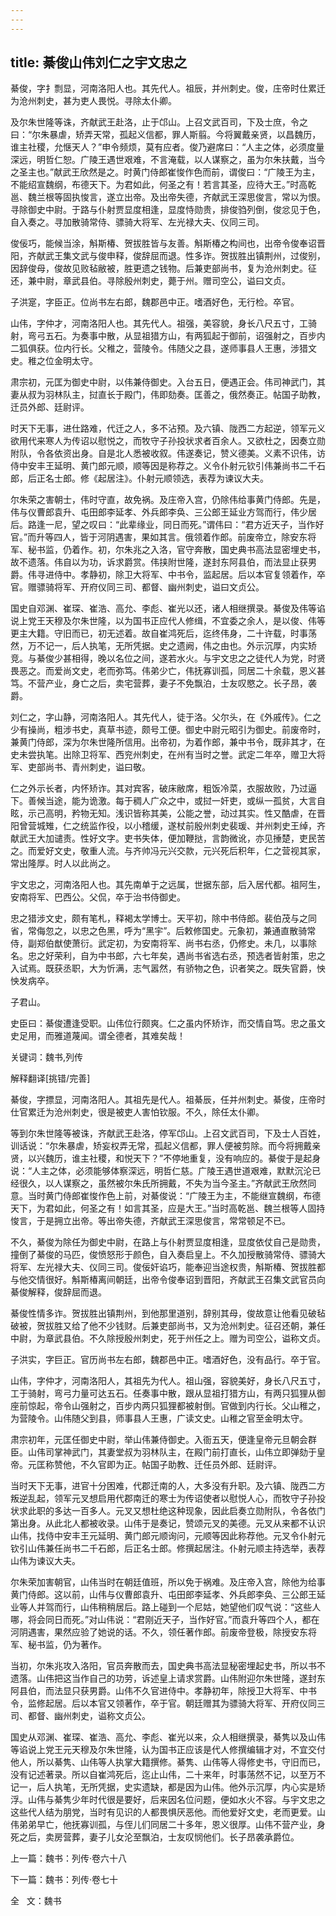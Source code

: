 ```yaml
---
---
---
```

title: 綦俊山伟刘仁之宇文忠之
---

綦俊，字扌剽显，河南洛阳人也。其先代人。祖辰，并州刺史。俊，庄帝时仕累迁为沧州刺史，甚为吏人畏悦。寻除太仆卿。

及尔朱世隆等诛，齐献武王赴洛，止于邙山。上召文武百司，下及士庶，令之曰：“尔朱暴虐，矫弄天常，孤起义信都，罪人斯翦。今将翼戴亲贤，以昌魏历，谁主社稷，允惬天人？”申令频烦，莫有应者。俊乃避席曰：“人主之体，必须度量深远，明哲仁恕。广陵王遇世艰难，不言淹载，以人谋察之，虽为尔朱扶戴，当今之圣主也。”献武王欣然是之。时黄门侍郎崔悛作色而前，谓俊曰：“广陵王为主，不能绍宣魏纲，布德天下。为君如此，何圣之有！若言其圣，应待大王。”时高乾邕、魏兰根等固执悛言，遂立出帝。及出帝失德，齐献武王深思俊言，常以为恨。寻除御史中尉。于路与仆射贾显度相逢，显度恃勋贵，排俊驺列倒，俊忿见于色，自入奏之。寻加散骑常侍、骠骑大将军、左光禄大夫、仪同三司。

俊佞巧，能候当涂，斛斯椿、贺拔胜皆与友善。斛斯椿之构间也，出帝令俊奉诏晋阳，齐献武王集文武与俊申释，俊辞屈而退。性多诈。贺拔胜出镇荆州，过俊别，因辞俊母，俊故见败毡敝被，胜更遗之钱物。后兼吏部尚书，复为沧州刺史。征还，兼中尉，章武县伯。寻除殷州刺史，薨于州。赠司空公，谥曰文贞。

子洪寔，字臣正。位尚书左右郎，魏郡邑中正。嗜酒好色，无行检。卒官。

山伟，字仲才，河南洛阳人也。其先代人。祖强，美容貌，身长八尺五寸，工骑射，弯弓五石。为奏事中散，从显祖猎方山，有两狐起于御前，诏强射之，百步内二狐俱获。位内行长。父稚之，营陵令。伟随父之县，遂师事县人王惠，涉猎文史。稚之位金明太守。

肃宗初，元匡为御史中尉，以伟兼侍御史。入台五日，便遇正会。伟司神武门，其妻从叔为羽林队主，挝直长于殿门，伟即劾奏。匡善之，俄然奏正。帖国子助教，迁员外郎、廷尉评。

时天下无事，进仕路难，代迁之人，多不沾预。及六镇、陇西二方起逆，领军元义欲用代来寒人为传诏以慰悦之，而牧守子孙投状求者百余人。又欲杜之，因奏立勋附队，令各依资出身。自是北人悉被收叙。伟遂奏记，赞义德美。义素不识伟，访侍中安丰王延明、黄门郎元顺，顺等因是称荐之。义令仆射元钦引伟兼尚书二千石郎，后正名士郎。修《起居注》。仆射元顺领选，表荐为谏议大夫。

尔朱荣之害朝士，伟时守直，故免祸。及庄帝入宫，仍除伟给事黄门侍郎。先是，伟与仪曹郎袁升、屯田郎李延孝、外兵郎李奂、三公郎王延业方驾而行，伟少居后。路逢一尼，望之叹曰：“此辈缘业，同日而死。”谓伟曰：“君方近天子，当作好官。”而升等四人，皆于河阴遇害，果如其言。俄领着作郎。前废帝立，除安东将军、秘书监，仍着作。初，尔朱兆之入洛，官守奔散，国史典书高法显密埋史书，故不遗落。伟自以为功，诉求爵赏。伟挟附世隆，遂封东阿县伯，而法显止获男爵。伟寻进侍中。孝静初，除卫大将军、中书令，监起居。后以本官复领着作，卒官。赠骠骑将军、开府仪同三司、都督、幽州刺史，谥曰文贞公。

国史自邓渊、崔琛、崔浩、高允、李彪、崔光以还，诸人相继撰录。綦俊及伟等谄说上党王天穆及尔朱世隆，以为国书正应代人修缉，不宜委之余人，是以俊、伟等更主大籍。守旧而已，初无述着。故自崔鸿死后，迄终伟身，二十许载，时事荡然，万不记一，后人执笔，无所凭据。史之遗阙，伟之由也。外示沉厚，内实矫竞。与綦俊少甚相得，晚以名位之间，遂若水火。与宇文忠之之徒代人为党，时贤畏恶之。而爱尚文史，老而弥笃。伟弟少亡，伟抚寡训孤，同居二十余载，恩义甚笃。不营产业，身亡之后，卖宅营葬，妻子不免飘泊，士友叹愍之。长子昂，袭爵。

刘仁之，字山静，河南洛阳人。其先代人，徒于洛。父尔头，在《外戚传》。仁之少有操尚，粗涉书史，真草书迹，颇号工便。御史中尉元昭引为御史。前废帝时，兼黄门侍郎，深为尔朱世隆所信用。出帝初，为着作郎，兼中书令，既非其才，在史未尝执笔。出除卫将军、西兖州刺史，在州有当时之誉。武定二年卒，赠卫大将军、吏部尚书、青州刺史，谥曰敬。

仁之外示长者，内怀矫诈。其对宾客，破床敝席，粗饭冷菜，衣服故败，乃过逼下。善候当途，能为诡激。每于稠人广众之中，或挝一奸吏，或纵一孤贫，大言自眩，示己高明，矜物无知。浅识皆称其美，公能之誉，动过其实。性又酷虐，在晋阳曾营城雉，仁之统监作役，以小稽缓，遂杖前殷州刺史裴瑗、并州刺史王绰，齐献武王大加谴责。性好文字。吏书失体，便加鞭挞，言韵微讹，亦见捶楚，吏民苦之。而爱好文史，敬重人流。与齐帅冯元兴交款，元兴死后积年，仁之营视其家，常出隆厚。时人以此尚之。

宇文忠之，河南洛阳人也。其先南单于之远属，世据东部，后入居代都。祖阿生，安南将军、巴西公。父侃，卒于治书侍御史。

忠之猎涉文史，颇有笔札，释褐太学博士。天平初，除中书侍郎。裴伯茂与之同省，常侮忽之，以忠之色黑，呼为“黑宇”。后敕修国史。元象初，兼通直散骑常侍，副郑伯猷使萧衍。武定初，为安南将军、尚书右丞，仍修史。未几，以事除名。忠之好荣利，自为中书郎，六七年矣，遇尚书省选右丞，预选者皆射策，忠之入试焉。既获丞职，大为忻满，志气嚣然，有骄物之色，识者笑之。既失官爵，怏怏发病卒。

子君山。

史臣曰：綦俊遭逢受职。山伟位行颇爽。仁之虽内怀矫诈，而交情自笃。忠之虽文史足用，而雅道蔑闻。谓全德者，其难矣哉！

关键词：魏书,列传

解释翻译[挑错/完善]

綦俊，字摽显，河南洛阳人。其祖先是代人。祖綦辰，任并州刺史。綦俊，庄帝时仕官累迁为沧州刺史，很是被吏人害怕钦服。不久，除任太仆卿。

等到尔朱世隆等被诛，齐献武王赴洛，停军邙山。上召文武百司，下及士人百姓，训话说：“尔朱暴虐，矫妄权弄无常，孤起义信都，罪人便被剪除。而今将拥戴亲贤，以兴魏历，谁主社稷，和悦天下？”不停地重复，没有响应的。綦俊于是起身说：“人主之体，必须能够体察深远，明哲仁慈。广陵王遇世道艰难，默默沉沦已经很久，以人谋察之，虽然被尔朱氏所拥戴，不失为当今圣主。”齐献武王欣然同意。当时黄门侍郎崔悛作色上前，对綦俊说：“广陵王为主，不能继宣魏纲，布德天下，为君如此，何圣之有！如言其圣，应是大王。”当时高乾邕、魏兰根等人固持悛言，于是拥立出帝。等出帝失德，齐献武王深思俊言，常常顿足不已。

不久，綦俊为除任为御史中尉，在路上与仆射贾显度相逢，显度依仗自己是勋贵，撞倒了綦俊的马匹，俊愤怒形于颜色，自入奏启皇上。不久加授散骑常侍、骠骑大将军、左光禄大夫、仪同三司。俊佞奸谄巧，能奉迎当途权贵，斛斯椿、贺拔胜都与他交情很好。斛斯椿离间朝廷，出帝令俊奉诏到晋阳，齐献武王召集文武官员向綦俊解释，俊辞屈而退。

綦俊性情多诈。贺拔胜出镇荆州，到他那里道别，辞别其母，俊故意让他看见破毡破被，贺拔胜又给了他不少钱财。后兼吏部尚书，又为沧州刺史。征召还朝，兼任中尉，为章武县伯。不久除授殷州刺史，死于州任之上。赠为司空公，谥称文贞。

子洪实，字巨正。官历尚书左右郎，魏郡邑中正。嗜酒好色，没有品行。卒于官。

山伟，字仲才，河南洛阳人，其祖先为代人。祖山强，容貌美好，身长八尺五寸，工于骑射，弯弓力量可达五石。任奏事中散，跟从显祖打猎方山，有两只狐狸从御座前惊起，帝令山强射之，百步内两只狐狸都被射倒。官做到内行长。父山稚之，为营陵令。山伟随父到县，师事县人王惠，广读文史。山稚之官至金明太守。

肃宗初年，元匡任御史中尉，举山伟兼侍御史。入衙五天，便逢皇帝元旦朝会群臣。山伟司掌神武门，其妻堂叔为羽林队主，在殿门前打直长，山伟立即弹劾于皇帝。元匡称赞他，不久官即为正。帖国子助教、迁任员外郎、廷尉评。

当时天下无事，进官十分困难，代郡迁南的人，大多没有升职。及六镇、陇西二方叛逆乱起，领军元叉想启用代郡南迁的寒士为传诏使者以慰悦人心，而牧守子孙投状求此职的多达一百多人。元叉又想杜绝这种现象，因此启奏立勋附队，令各依门第出身。从此北人都被收录。山伟于是奏记，赞颂元叉的美德。元叉从来都不认识山伟，找侍中安丰王元延明、黄门郎元顺询问，元顺等因此称荐他。元叉令仆射元钦引山伟兼任尚书二千石郎，后正名士郎。修撰起居注。仆射元顺主持选举，表荐山伟为谏议大夫。

尔朱荣加害朝官，山伟当时在朝廷值班，所以免于祸难。及庄帝入宫，除他为给事黄门侍郎。这以前，山伟与仪曹郎袁升、屯田郎李延孝、外兵郎李奂、三公郎王延业等人并驾而行，山伟稍稍居后。路上碰到一个尼姑，她望他们叹气说：“这些人哪，将会同日而死。”对山伟说：“君刚近天子，当作好官。”而袁升等四个人，都在河阴遇害，果然应验了她说的话。不久，领任著作郎。前废帝登极，除授安东将军、秘书监，仍为著作。

当初，尔朱兆攻入洛阳，官员奔散而去，国史典书高法显秘密埋起史书，所以书不遗落。山伟把这当作自己的功劳，诉述皇上请求赏爵。山伟附迎尔朱世隆，遂封东阿县伯，而法显只获男爵。山伟不久官进侍中。孝静初年，除授卫大将军、中书令，监修起居。后以本官又领著作，卒于官。朝廷赠其为骠骑大将军、开府仪同三司、都督、幽州刺史，谥称文贞公。

国史从邓渊、崔琛、崔浩、高允、李彪、崔光以来，众人相继撰录，綦隽以及山伟等谄说上党王元天穆及尔朱世隆，认为国书正应该是代人修撰编辑才对，不宜交付他人，所以綦隽、山伟等人执掌大籍撰修。綦隽、山伟等人得修史书，守旧而已，没有记述著录。所以自崔鸿死后，迄止山伟，二十来年，时事荡然不记，以至万不记一，后人执笔，无所凭据，史实遗缺，都是因为山伟。他外示沉厚，内心实是矫浮。山伟与綦隽少年时代很是要好，后来因名位问题，便如水火不容。与宇文忠之这些代人结为朋党，当时有见识的人都畏惧厌恶他。而他爱好文史，老而更爱。山伟弟弟早亡，他抚寡训孤，与侄儿们同居二十多年，恩义很厚。山伟不营产业，身死之后，卖房营葬，妻子儿女沦至飘泊，士友叹悯他们。长子昂袭承爵位。

上一篇：魏书：列传·卷六十八

下一篇：魏书：列传·卷七十

全   文：魏书

